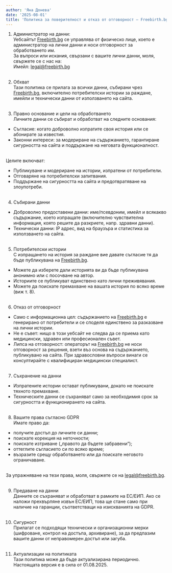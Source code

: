 ```yaml
---
author: 'Яна Донева'
date: '2025-08-01'
title: 'Политика за поверителност и отказ от отговорност – Freebirth.bg'
---
```


1. Администратор на данни: <br />
Уебсайтът <a href="https://freebirth.bg">Freebirth.bg</a> се управлява от физическо лице, което е администратор на лични данни и носи отговорност за обработването им.<br />
За въпроси или искания, свързани с вашите лични данни, моля, свържете се с нас на:<br />
Имейл: <a href="mailto:legal@freebirth.bg">legal@freebirth.bg</a><br /><br />

2. Обхват<br />
Тази политика се прилага за всички данни, събирани чрез <a href="https://freebirth.bg">Freebirth.bg</a>, включително потребителски истории за раждане, имейли и технически данни от използването на сайта.<br /><br />

3. Правно основание и цели на обработването<br />
Личните данни се събират и обработват на следните основания:<br />
- Съгласие: когато доброволно изпратите своя история или се абонирате за известия.<br />
- Законни интереси: за модериране на съдържанието, гарантиране сигурността на сайта и поддържане на неговата функционалност.<br /><br />

Целите включват:<br />
- Публикуване и модериране на истории, изпратени от потребители.<br />
- Отговаряне на потребителски запитвания.<br />
- Поддържане на сигурността на сайта и предотвратяване на злоупотреби.<br /><br />

4. Събирани данни<br />
- Доброволно предоставени данни: име/псевдоним, имейл и всякакво съдържание, което изпращате (включително чувствителна информация, която решите да разкриете, напр. здравни данни).<br />
- Технически данни: IP адрес, вид на браузъра и статистика за използването на сайта.<br /><br />

5. Потребителски истории<br />
С изпращането на история за раждане вие давате съгласие тя да бъде публикувана на <a href="https://freebirth.bg">Freebirth.bg</a>.<br />
- Можете да изберете дали историята ви да бъде публикувана анонимно или с посочване на автор.<br />
- Историите се публикуват единствено като лични преживявания.<br />
- Можете да поискате премахване на вашата история по всяко време (виж т. 8).<br /><br />

6. Отказ от отговорност<br />
- Само с информационна цел: съдържанието на <a href="https://freebirth.bg">Freebirth.bg</a> е генерирано от потребители и се споделя единствено за разказване на лични истории.<br />
- Не е съвет: нищо в този уебсайт не следва да се приема като медицински, здравен или професионален съвет.<br />
- Липса на отговорност: операторът на <a href="https://freebirth.bg">Freebirth.bg</a> не носи отговорност за решения, взети въз основа на съдържанието, публикувано на сайта. При здравословни въпроси винаги се консултирайте с квалифициран медицински специалист.<br /><br />

7. Съхранение на данни<br />
- Изпратените истории остават публикувани, докато не поискате тяхното премахване.<br />
- Техническите данни се съхраняват само за необходимия срок за сигурността и функционирането на сайта.<br /><br />

8. Вашите права съгласно GDPR<br />
Имате право да:<br />
- получите достъп до личните си данни;<br />
- поискате корекция на неточности;<br />
- поискате изтриване („правото да бъдете забравени“);<br />
- оттеглите съгласието си по всяко време;<br />
- възразите срещу обработването или да поискате неговото ограничаване.<br /><br />

За упражняване на тези права, моля, свържете се на <a href="mailto:legal@freebirth.bg">legal@freebirth.bg</a>.<br /><br />

9. Предаване на данни<br />
Данните се съхраняват и обработват в рамките на ЕС/ЕИП. Ако се наложи прехвърляне извън ЕС/ЕИП, това ще стане само при наличие на гаранции, съответстващи на изискванията на GDPR.<br /><br />

10. Сигурност<br />
Прилагат се подходящи технически и организационни мерки (шифроване, контрол на достъпа, архивиране), за да предпазим вашите данни от неправомерен достъп или загуба.<br /><br />

11. Актуализации на политиката<br />
Тази политика може да бъде актуализирана периодично. Настоящата версия е в сила от 01.08.2025.<br />
